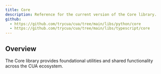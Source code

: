 ```yaml
---
title: Core
description: Reference for the current version of the Core library.
github:
  - https://github.com/trycua/cua/tree/main/libs/python/core
  - https://github.com/trycua/cua/tree/main/libs/typescript/core
---
```


## Overview

The Core library provides foundational utilities and shared functionality across the CUA ecosystem.
